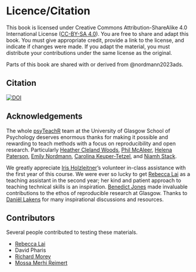 # Licence/Citation {-}

This book is licensed under Creative Commons Attribution-ShareAlike 4.0 International License ([CC-BY-SA 4.0](https://creativecommons.org/licenses/by-sa/4.0/)). You are free to share and adapt this book. You must give appropriate credit, provide a link to the license, and indicate if changes were made. If you adapt the material, you must distribute your contributions under the same license as the original.

Parts of this book are shared with or derived from @nordmann2023ads. 

## Citation

[![DOI](https://zenodo.org/badge/166541547.svg)](https://zenodo.org/badge/latestdoi/166541547)


## Acknowledgements

The whole [psyTeachR](https://psyteachr.github.io) team at the University of Glasgow School of Psychology deserves enormous thanks for making it possible and rewarding to teach methods with a focus on reproducibility and open research. Particularly 
[Heather Cleland Woods](https://github.com/clelandwoods), 
[Phil McAleer](https://github.com/philmcaleer), 
[Helena Paterson](https://github.com/HelenaPaterson), 
[Emily Nordmann](https://github.com/emilynordmann),
[Carolina Keuper-Tetzel](https://github.com/carolinakt), and 
[Niamh Stack](https://github.com/eavanmac).

We greatly appreciate [Iris Holzleitner](https://github.com/orgs/facelab/people/iholzleitner)'s volunteer in-class assistance with the first year of this course. We were ever so lucky to get [Rebecca Lai](https://github.com/RebeccaJLai) as a teaching assistant in the second year; her kind and patient approach to teaching technical skills is an inspiration. [Benedict Jones](https://www.strath.ac.uk/staff/jonesbenedictprofessor/) made invaluable contributions to the ethos of reproducible research at Glasgow. Thanks to [Daniël Lakens](https://github.com/Lakens) for many inspirational discussions and resources.

## Contributors {-}

Several people contributed to testing these materials.

* [Rebecca Lai](https://github.com/RebeccaJLai)
* David Pharis
* [Richard Morey](https://github.com/richarddmorey)
* [Mossa Merhi Reimert](https://github.com/CGMossa)
